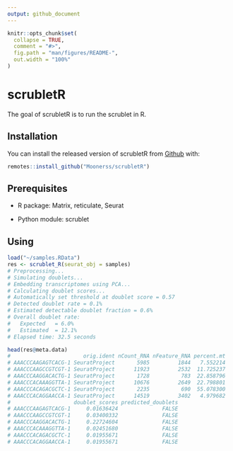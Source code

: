 ```yaml
---
output: github_document
---
```


<!-- README.md is generated from README.Rmd. Please edit that file -->

```r
knitr::opts_chunk$set(
  collapse = TRUE,
  comment = "#>",
  fig.path = "man/figures/README-",
  out.width = "100%"
)
```

# scrubletR

<!-- badges: start -->
<!-- badges: end -->

The goal of scrubletR is to run the scrublet in R.

## Installation

You can install the released version of scrubletR from [Github](https://github.com/Moonerss/scrubletR) with:

``` r
remotes::install_github("Moonerss/scrubletR")
```

## Prerequisites

+ R package: Matrix, reticulate, Seurat  

+ Python module: scrublet

## Using  

```r
load("~/samples.RData")
res <- scrublet_R(seurat_obj = samples)
# Preprocessing...
# Simulating doublets...
# Embedding transcriptomes using PCA...
# Calculating doublet scores...
# Automatically set threshold at doublet score = 0.57
# Detected doublet rate = 0.1%
# Estimated detectable doublet fraction = 0.6%
# Overall doublet rate:
# 	Expected   = 6.0%
# 	Estimated  = 12.1%
# Elapsed time: 32.5 seconds
```

```r
head(res@meta.data)
#                       orig.ident nCount_RNA nFeature_RNA percent.mt
# AAACCCAAGAGTCACG-1 SeuratProject       5985         1844   7.552214
# AAACCCAAGCCGTCGT-1 SeuratProject      11923         2532  11.725237
# AAACCCAAGGACACTG-1 SeuratProject       1728          783  22.858796
# AAACCCACAAAGGTTA-1 SeuratProject      10676         2649  22.798801
# AAACCCACAGACGCTC-1 SeuratProject       2235          690  55.078300
# AAACCCACAGGAACCA-1 SeuratProject      14519         3402   4.979682
#                    doublet_scores predicted_doublets
# AAACCCAAGAGTCACG-1     0.01636424              FALSE
# AAACCCAAGCCGTCGT-1     0.03400332              FALSE
# AAACCCAAGGACACTG-1     0.22724604              FALSE
# AAACCCACAAAGGTTA-1     0.02451680              FALSE
# AAACCCACAGACGCTC-1     0.01955671              FALSE
# AAACCCACAGGAACCA-1     0.01955671              FALSE
```

